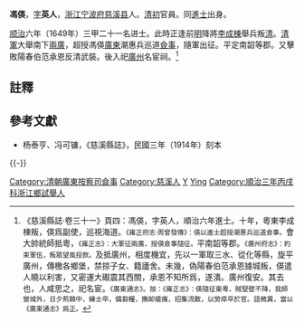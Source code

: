 '''馮偀'''，[[表字|字]]'''英人'''，[[浙江|浙江]][[宁波府|宁波府]][[慈溪县|慈溪县]]人。[[清初|清初]]官員。同[[進士|進士]]出身。

[[顺治|顺治]]六年（1649年）三甲二十一名进士。此時正逢前[[明|明]]降將[[李成棟|李成棟]]舉兵叛[[清|清]]。[[清軍|清軍]]大舉南下[[兩廣|兩廣]]，超授馮偀[[廣東|廣東]]潮惠兵巡道[[僉事|僉事]]，隨軍出征。平定南韶等郡。又擊敗陽春伯范承恩反清武裝。後入祀[[廣州|廣州]]名宦祠。<ref>《慈溪縣誌·卷三十一》頁四：馮偀，字英人，順治六年進士。十年，粵東李成棟叛，偀爲副使，巡視海道。<small>《雍正府志·周曾發傳》：偀以進士超授潮惠兵巡道僉事。</small>會大帥統師抵粵，<small>《雍正志》：大軍征兩廣，授偀僉事隨征。</small>平南韶等郡。<small>《廣州府志》：約束軍伍，叛眾望風投款。</small>及抵廣州，相度機宜，先以一軍取三水、從化等縣，旋平廣州，傳檄各鄉堡，禁掠子女、籍廬舍。未幾，偽陽春伯范承恩據城叛，偀遣人曉以利害，又密運大礟震其西關，承恩不知所爲，遂潰。廣州復安。其去也，人咸思之，祀名宦。<small>《廣東通志》。按：《雍正志》：偀隨征東粵，賊堅壁不降，我師營城外，日夕荊棘中，練士卒，備芻糧，撫卹瘡痍，招集流散，以勞瘁卒於官。語微異，當以《廣東通志》爲正。</small></ref>

==註釋==
{{reflist}}

==參考文獻==
*杨泰亨、冯可镛，《慈溪縣誌》，民國三年（1914年）刻本

{{-}}
{{順治六年己丑科殿試金榜}}
{{DEFAULTSORT:Feng馮}}
[[Category:清朝廣東按察司僉事|Category:清朝廣東按察司僉事]]
[[Category:慈溪人|Category:慈溪人]]
[[Category:慈城冯氏|Y]]
[[Category:馮姓|Ying]]
[[Category:順治三年丙戌科浙江鄉試舉人|Category:順治三年丙戌科浙江鄉試舉人]]